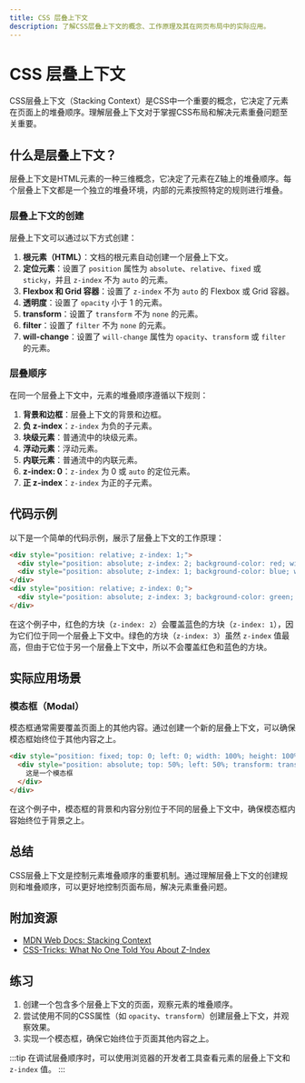 ```yaml
---
title: CSS 层叠上下文
description: 了解CSS层叠上下文的概念、工作原理及其在网页布局中的实际应用。
---
```


# CSS 层叠上下文

CSS层叠上下文（Stacking Context）是CSS中一个重要的概念，它决定了元素在页面上的堆叠顺序。理解层叠上下文对于掌握CSS布局和解决元素重叠问题至关重要。

## 什么是层叠上下文？

层叠上下文是HTML元素的一种三维概念，它决定了元素在Z轴上的堆叠顺序。每个层叠上下文都是一个独立的堆叠环境，内部的元素按照特定的规则进行堆叠。

### 层叠上下文的创建

层叠上下文可以通过以下方式创建：

1. **根元素（HTML）**：文档的根元素自动创建一个层叠上下文。
2. **定位元素**：设置了 `position` 属性为 `absolute`、`relative`、`fixed` 或 `sticky`，并且 `z-index` 不为 `auto` 的元素。
3. **Flexbox 和 Grid 容器**：设置了 `z-index` 不为 `auto` 的 Flexbox 或 Grid 容器。
4. **透明度**：设置了 `opacity` 小于 1 的元素。
5. **transform**：设置了 `transform` 不为 `none` 的元素。
6. **filter**：设置了 `filter` 不为 `none` 的元素。
7. **will-change**：设置了 `will-change` 属性为 `opacity`、`transform` 或 `filter` 的元素。

### 层叠顺序

在同一个层叠上下文中，元素的堆叠顺序遵循以下规则：

1. **背景和边框**：层叠上下文的背景和边框。
2. **负 z-index**：`z-index` 为负的子元素。
3. **块级元素**：普通流中的块级元素。
4. **浮动元素**：浮动元素。
5. **内联元素**：普通流中的内联元素。
6. **z-index: 0**：`z-index` 为 0 或 `auto` 的定位元素。
7. **正 z-index**：`z-index` 为正的子元素。

## 代码示例

以下是一个简单的代码示例，展示了层叠上下文的工作原理：

```html
<div style="position: relative; z-index: 1;">
  <div style="position: absolute; z-index: 2; background-color: red; width: 100px; height: 100px;"></div>
  <div style="position: absolute; z-index: 1; background-color: blue; width: 100px; height: 100px; top: 50px; left: 50px;"></div>
</div>
<div style="position: relative; z-index: 0;">
  <div style="position: absolute; z-index: 3; background-color: green; width: 100px; height: 100px; top: 25px; left: 25px;"></div>
</div>
```

在这个例子中，红色的方块（`z-index: 2`）会覆盖蓝色的方块（`z-index: 1`），因为它们位于同一个层叠上下文中。绿色的方块（`z-index: 3`）虽然 `z-index` 值最高，但由于它位于另一个层叠上下文中，所以不会覆盖红色和蓝色的方块。

## 实际应用场景

### 模态框（Modal）

模态框通常需要覆盖页面上的其他内容。通过创建一个新的层叠上下文，可以确保模态框始终位于其他内容之上。

```html
<div style="position: fixed; top: 0; left: 0; width: 100%; height: 100%; background-color: rgba(0, 0, 0, 0.5); z-index: 1000;">
  <div style="position: absolute; top: 50%; left: 50%; transform: translate(-50%, -50%); background-color: white; padding: 20px; z-index: 1001;">
    这是一个模态框
  </div>
</div>
```

在这个例子中，模态框的背景和内容分别位于不同的层叠上下文中，确保模态框内容始终位于背景之上。

## 总结

CSS层叠上下文是控制元素堆叠顺序的重要机制。通过理解层叠上下文的创建规则和堆叠顺序，可以更好地控制页面布局，解决元素重叠问题。

## 附加资源

- [MDN Web Docs: Stacking Context](https://developer.mozilla.org/en-US/docs/Web/CSS/CSS_Positioning/Understanding_z_index/The_stacking_context)
- [CSS-Tricks: What No One Told You About Z-Index](https://css-tricks.com/what-no-one-told-you-about-z-index/)

## 练习

1. 创建一个包含多个层叠上下文的页面，观察元素的堆叠顺序。
2. 尝试使用不同的CSS属性（如 `opacity`、`transform`）创建层叠上下文，并观察效果。
3. 实现一个模态框，确保它始终位于页面其他内容之上。

:::tip
在调试层叠顺序时，可以使用浏览器的开发者工具查看元素的层叠上下文和 `z-index` 值。
:::